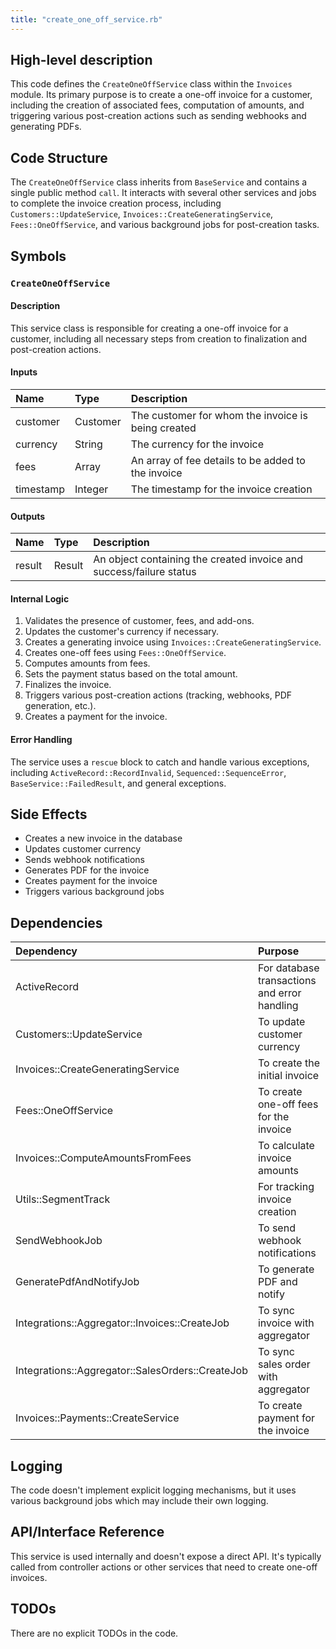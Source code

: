 ```yaml
---
title: "create_one_off_service.rb"
---
```


## High-level description
This code defines the `CreateOneOffService` class within the `Invoices` module. Its primary purpose is to create a one-off invoice for a customer, including the creation of associated fees, computation of amounts, and triggering various post-creation actions such as sending webhooks and generating PDFs.

## Code Structure
The `CreateOneOffService` class inherits from `BaseService` and contains a single public method `call`. It interacts with several other services and jobs to complete the invoice creation process, including `Customers::UpdateService`, `Invoices::CreateGeneratingService`, `Fees::OneOffService`, and various background jobs for post-creation tasks.

## Symbols

### `CreateOneOffService`
#### Description
This service class is responsible for creating a one-off invoice for a customer, including all necessary steps from creation to finalization and post-creation actions.

#### Inputs
| Name | Type | Description |
|:-----|:-----|:------------|
| customer | Customer | The customer for whom the invoice is being created |
| currency | String | The currency for the invoice |
| fees | Array | An array of fee details to be added to the invoice |
| timestamp | Integer | The timestamp for the invoice creation |

#### Outputs
| Name | Type | Description |
|:-----|:-----|:------------|
| result | Result | An object containing the created invoice and success/failure status |

#### Internal Logic
1. Validates the presence of customer, fees, and add-ons.
2. Updates the customer's currency if necessary.
3. Creates a generating invoice using `Invoices::CreateGeneratingService`.
4. Creates one-off fees using `Fees::OneOffService`.
5. Computes amounts from fees.
6. Sets the payment status based on the total amount.
7. Finalizes the invoice.
8. Triggers various post-creation actions (tracking, webhooks, PDF generation, etc.).
9. Creates a payment for the invoice.

#### Error Handling
The service uses a `rescue` block to catch and handle various exceptions, including `ActiveRecord::RecordInvalid`, `Sequenced::SequenceError`, `BaseService::FailedResult`, and general exceptions.

## Side Effects
- Creates a new invoice in the database
- Updates customer currency
- Sends webhook notifications
- Generates PDF for the invoice
- Creates payment for the invoice
- Triggers various background jobs

## Dependencies
| Dependency | Purpose |
|:-----------|:--------|
| ActiveRecord | For database transactions and error handling |
| Customers::UpdateService | To update customer currency |
| Invoices::CreateGeneratingService | To create the initial invoice |
| Fees::OneOffService | To create one-off fees for the invoice |
| Invoices::ComputeAmountsFromFees | To calculate invoice amounts |
| Utils::SegmentTrack | For tracking invoice creation |
| SendWebhookJob | To send webhook notifications |
| GeneratePdfAndNotifyJob | To generate PDF and notify |
| Integrations::Aggregator::Invoices::CreateJob | To sync invoice with aggregator |
| Integrations::Aggregator::SalesOrders::CreateJob | To sync sales order with aggregator |
| Invoices::Payments::CreateService | To create payment for the invoice |

## Logging
The code doesn't implement explicit logging mechanisms, but it uses various background jobs which may include their own logging.

## API/Interface Reference
This service is used internally and doesn't expose a direct API. It's typically called from controller actions or other services that need to create one-off invoices.

## TODOs
There are no explicit TODOs in the code.